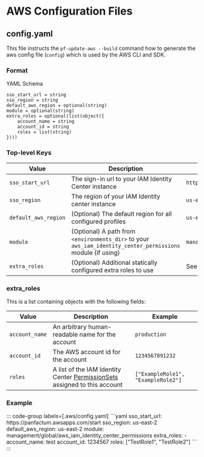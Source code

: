 # AWS Configuration Files

## config.yaml

This file instructs the `pf-update-aws --build` command how to generate the aws config file (`config`) which is used
by the AWS CLI and SDK.

### Format

YAML Schema

```hcl
sso_start_url = string
sso_region = string
default_aws_region = optional(string)
module = optional(string)
extra_roles = optional(list(object({
    account_name = string
    account_id = string
    roles = list(string)
})))
```

### Top-level Keys

| Value                | Description                                                                                                 | Example                                                 |
| -------------------- | ----------------------------------------------------------------------------------------------------------- | ------------------------------------------------------- |
| `sso_start_url`      | The sign-in url to your IAM Identity Center instance                                                        | `https://panfactum.awsapps.com/start`                   |
| `sso_region`         | The region of your IAM Identity center instance                                                             | `us-east-2`                                             |
| `default_aws_region` | (Optional) The default region for all configured profiles                                                   | `us-east-2`                                             |
| `module`             | (Optional) A path from `<environments_dir>` to your `aws_iam_identity_center_permissions` module (if using) | `management/global/aws_iam_identity_center_permissions` |
| `extra_roles`        | (Optional) Additional statically configured extra roles to use                                              | See below                                               |

### extra\_roles

This is a list containing objects with the following fields:

| Value          | Description                                                                                                                                                       | Example                            |
| -------------- | ----------------------------------------------------------------------------------------------------------------------------------------------------------------- | ---------------------------------- |
| `account_name` | An arbitrary human-readable name for the account                                                                                                                  | `production`                       |
| `account_id`   | The AWS account id for the account                                                                                                                                | `1234567891232`                    |
| `roles`        | A list of the IAM Identity Center [PermissionSets](https://docs.aws.amazon.com/singlesignon/latest/userguide/permissionsetsconcept.html) assigned to this account | `["ExampleRole1", "ExampleRole2"]` |

### Example
<div class="h-4"/>
::: code-group labels=[.aws/config.yaml]
```yaml
sso_start_url: https://panfactum.awsapps.com/start
sso_region: us-east-2
default_aws_region: us-east-2
module: management/global/aws_iam_identity_center_permissions
extra_roles:
  - account_name: test
    account_id: 1234567
    roles: ["TestRole1", "TestRole2"]
```
:::